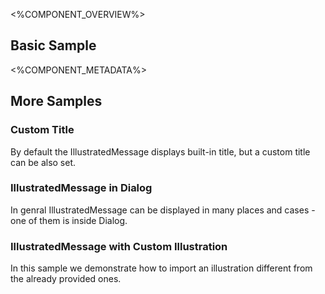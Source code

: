 
<%COMPONENT_OVERVIEW%>

## Basic Sample
<Basic />

<%COMPONENT_METADATA%>

## More Samples

### Custom Title
By default the IllustratedMessage displays built-in title, but a custom title can be also set.

<CustomTitle />

### IllustratedMessage in Dialog
In genral IllustratedMessage can be displayed in many places and cases - one of them is inside Dialog.

<WithDialog />

### IllustratedMessage with Custom Illustration
In this sample we demonstrate how to import an illustration different from the already provided ones.

<CustomIllustration />
